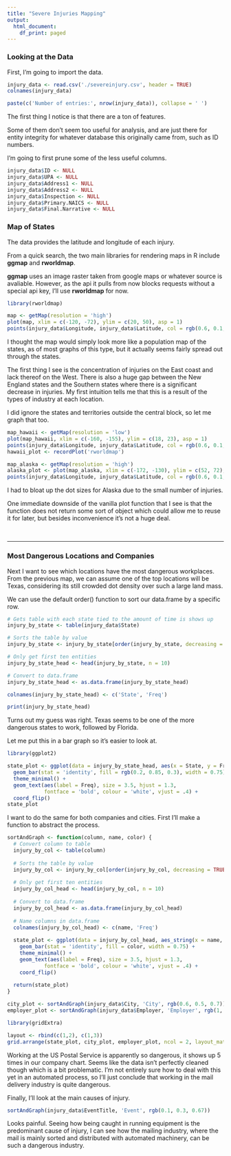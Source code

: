 ```yaml
---
title: "Severe Injuries Mapping"
output:
  html_document:
    df_print: paged
---
```


### Looking at the Data

First, I'm going to import the data.
```r
injury_data <- read.csv('./severeinjury.csv', header = TRUE)
colnames(injury_data)
```
```r
paste(c('Number of entries:', nrow(injury_data)), collapse = ' ')
```

The first thing I notice is that there are a ton of features.  

Some of them don't seem too useful for analysis, and are just there for entity integrity for whatever database this originally came from, such as ID numbers.

I'm going to first prune some of the less useful columns.
```r
injury_data$ID <- NULL
injury_data$UPA <- NULL
injury_data$Address1 <- NULL
injury_data$Address2 <- NULL
injury_data$Inspection <- NULL
injury_data$Primary.NAICS <- NULL
injury_data$Final.Narrative <- NULL
```

### Map of States
The data provides the latitude and longitude of each injury. 

From a quick search, the two main libraries for rendering maps in R include **ggmap** and **rworldmap**. 

**ggmap** uses an image raster taken from google maps or whatever source is avaliable. However, as the api it pulls from now blocks requests without a special api key, I'll use **rworldmap** for now. 
```r
library(rworldmap)
```
```r
map <- getMap(resolution = 'high')
plot(map, xlim = c(-120, -72), ylim = c(20, 50), asp = 1)
points(injury_data$Longitude, injury_data$Latitude, col = rgb(0.6, 0.1, 0.2), cex = 0.1)
```

I thought the map would simply look more like a population map of the states, as of most graphs of this type, but it actually seems fairly spread out through the states. 

The first thing I see is the concentration of injuries on the East coast and lack thereof on the West. There is also a huge gap between the New England states and the Southern states where there is a significant decrease in injuries. My first intuition tells me that this is a result of the types of industry at each location. 

I did ignore the states and territories outside the central block, so let me graph that too.
```r
map_hawaii <- getMap(resolution = 'low')
plot(map_hawaii, xlim = c(-160, -155), ylim = c(18, 23), asp = 1)
points(injury_data$Longitude, injury_data$Latitude, col = rgb(0.6, 0.1, 0.2), cex = 1)
hawaii_plot <- recordPlot('rworldmap')
```

```r
map_alaska <- getMap(resolution = 'high')
alaska_plot <- plot(map_alaska, xlim = c(-172, -130), ylim = c(52, 72), asp = 1.4)
points(injury_data$Longitude, injury_data$Latitude, col = rgb(0.6, 0.1, 0.2), cex = 5)
```

I had to bloat up the dot sizes for Alaska due to the small number of injuries.

One immediate downside of the vanilla plot function that I see is that the function does not return some sort of object which could allow me to reuse it for later, but besides inconvenience it's not a huge deal.

</br >

---

### Most Dangerous Locations and Companies

Next I want to see which locations have the most dangerous workplaces. From the previous map, we can assume one of the top locations will be Texas, considering its still crowded dot density over such a large land mass. 

We can use the default order() function to sort our data.frame by a specific row.
```r
# Gets table with each state tied to the amount of time is shows up 
injury_by_state <- table(injury_data$State)

# Sorts the table by value
injury_by_state <- injury_by_state[order(injury_by_state, decreasing = TRUE)]

# Only get first ten entities
injury_by_state_head <- head(injury_by_state, n = 10)

# Convert to data.frame
injury_by_state_head <- as.data.frame(injury_by_state_head)

colnames(injury_by_state_head) <- c('State', 'Freq')

print(injury_by_state_head)
```

Turns out my guess was right. Texas seems to be one of the more dangerous states to work, followed by Florida.

Let me put this in a bar graph so it's easier to look at.

```r
library(ggplot2)
```
```r
state_plot <- ggplot(data = injury_by_state_head, aes(x = State, y = Freq)) +
  geom_bar(stat = 'identity', fill = rgb(0.2, 0.85, 0.3), width = 0.75) +
  theme_minimal() +
  geom_text(aes(label = Freq), size = 3.5, hjust = 1.3, 
            fontface = 'bold', colour = 'white', vjust = .4) +
  coord_flip()
state_plot
```

I want to do the same for both companies and cities. First I'll make a function to abstract the process.
```r
sortAndGraph <- function(column, name, color) {
  # Convert column to table
  injury_by_col <- table(column)
  
  # Sorts the table by value
  injury_by_col <- injury_by_col[order(injury_by_col, decreasing = TRUE)]
  
  # Only get first ten entities
  injury_by_col_head <- head(injury_by_col, n = 10)
  
  # Convert to data.frame
  injury_by_col_head <- as.data.frame(injury_by_col_head)
  
  # Name columns in data.frame
  colnames(injury_by_col_head) <- c(name, 'Freq')
  
  state_plot <- ggplot(data = injury_by_col_head, aes_string(x = name, y = 'Freq')) +
    geom_bar(stat = 'identity', fill = color, width = 0.75) +
    theme_minimal() +
    geom_text(aes(label = Freq), size = 3.5, hjust = 1.3, 
            fontface = 'bold', colour = 'white', vjust = .4) +
    coord_flip()
  
  return(state_plot)
}
```
```r
city_plot <- sortAndGraph(injury_data$City, 'City', rgb(0.6, 0.5, 0.7))
employer_plot <- sortAndGraph(injury_data$Employer, 'Employer', rgb(1, 0.5, 0.7))
```
```r
library(gridExtra)
```
```r
layout <- rbind(c(1,2), c(1,3))
grid.arrange(state_plot, city_plot, employer_plot, ncol = 2, layout_matrix = layout)
```

Working at the US Postal Service is apparently so dangerous, it shows up 5 times in our company chart.
Seems like the data isn't perfectly cleaned though which is a bit problematic. I'm not entirely sure how to deal with this yet in an automated process, so I'll just conclude that working in the mail delivery industry is quite dangerous.

Finally, I'll look at the main causes of injury. 
```r
sortAndGraph(injury_data$EventTitle, 'Event', rgb(0.1, 0.3, 0.67))
```

Looks painful. Seeing how being caught in running equipment is the predominant cause of injury, I can see how the mailing industry, where the mail is mainly sorted and distributed with automated machinery, can be such a dangerous industry.
